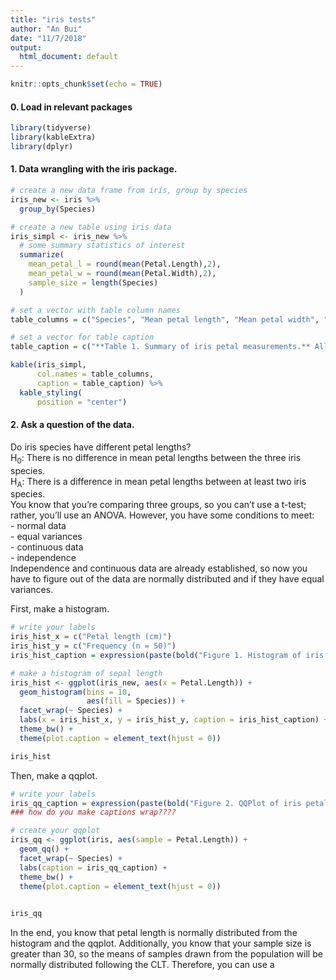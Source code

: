 ```yaml
---
title: "iris tests"
author: "An Bui"
date: "11/7/2018"
output:
  html_document: default
---
```


```r
knitr::opts_chunk$set(echo = TRUE)
```
#### 0. Load in relevant packages
```r
library(tidyverse)
library(kableExtra)
library(dplyr)
```

#### 1. Data wrangling with the iris package.
```r
# create a new data frame from iris, group by species
iris_new <- iris %>% 
  group_by(Species)
```

```r
# create a new table using iris data
iris_simpl <- iris_new %>%
  # some summary statistics of interest
  summarize(
    mean_petal_l = round(mean(Petal.Length),2),
    mean_petal_w = round(mean(Petal.Width),2),
    sample_size = length(Species)
  )

# set a vector with table column names
table_columns = c("Species", "Mean petal length", "Mean petal width", "Sample size")

# set a vector for table caption
table_caption = c("**Table 1. Summary of iris petal measurements.** All measurements are in centimeters and come from the famous (Fisher's or Anderson's) iris dataset.")

kable(iris_simpl,
      col.names = table_columns,
      caption = table_caption) %>% 
  kable_styling(
      position = "center")
```
#### 2. Ask a question of the data.
Do iris species have different petal lengths?  
H~0~: There is no difference in mean petal lengths between the three iris species.  
H~A~: There is a difference in mean petal lengths between at least two iris species.  
You know that you're comparing three groups, so you can't use a t-test; rather, you'll use an ANOVA. However, you have some conditions to meet:  
- normal data  
- equal variances  
- continuous data  
- independence  
Independence and continuous data are already established, so now you have to figure out of the data are normally distributed and if they have equal variances.

First, make a histogram.
```r
# write your labels
iris_hist_x = c("Petal length (cm)")
iris_hist_y = c("Frequency (n = 50)")
iris_hist_caption = expression(paste(bold("Figure 1. Histogram of iris petal lengths. "), "Data are normally distributed."))

# make a histogram of sepal length
iris_hist <- ggplot(iris_new, aes(x = Petal.Length)) +
  geom_histogram(bins = 10,
                 aes(fill = Species)) +
  facet_wrap(~ Species) +
  labs(x = iris_hist_x, y = iris_hist_y, caption = iris_hist_caption) +
  theme_bw() +
  theme(plot.caption = element_text(hjust = 0))

iris_hist

```
Then, make a qqplot.
```r
# write your labels
iris_qq_caption = expression(paste(bold("Figure 2. QQPlot of iris petal lengths. "), "There is a linear relationship between values drawn from a theoretically normally distributed population (x-axis) and sample values (y-axis), therefore data are normally distributed."))
### how do you make captions wrap????

# create your qqplot
iris_qq <- ggplot(iris, aes(sample = Petal.Length)) +
  geom_qq() +
  facet_wrap(~ Species) +
  labs(caption = iris_qq_caption) +
  theme_bw() +
  theme(plot.caption = element_text(hjust = 0))
  

iris_qq
```

In the end, you know that petal length is normally distributed from the histogram and the qqplot. Additionally, you know that your sample size is greater than 30, so the means of samples drawn from the population will be normally distributed following the CLT. Therefore, you can use a 
